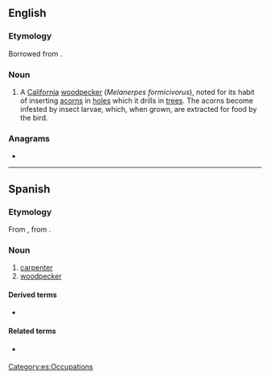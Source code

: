 ==English==

===Etymology===
Borrowed from {{bor|en|es|carpintero||carpenter; woodpecker}}.

===Noun===
{{en-noun}}

# A [[California]] [[woodpecker]] (''Melanerpes formicivorus''), noted for its habit of inserting [[acorn]]s in [[hole]]s which it drills in [[tree]]s. The acorns become infested by insect larvae, which, when grown, are extracted for food by the bird.

{{Webster 1913}}

===Anagrams===
* {{anagrams|en|a=aceinoprrt|certoparin}}

----

==Spanish==

===Etymology===
From {{etyl|LL.|es}} {{m|la|carpentārius||carpenter}}, from {{etyl|la|es}} {{m|la|carpentārius||wagon-maker, carriage-maker}}.

===Noun===
{{es-noun|m|f=carpintera}}

# [[carpenter]]
# [[woodpecker]]

====Derived terms====
* {{l|es|abeja carpintera}}

====Related terms====
* {{l|es|carpintería}} {{g|f}}

[[Category:es:Occupations]]